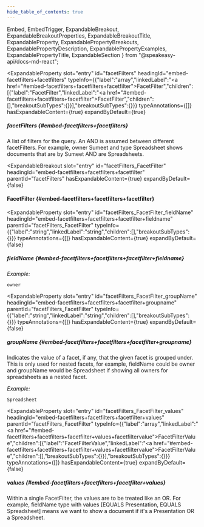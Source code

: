 ```yaml
---
hide_table_of_contents: true
---
```

  Embed,
  EmbedTrigger,
  ExpandableBreakout,
  ExpandableBreakoutProperties,
  ExpandableBreakoutTitle,
  ExpandableProperty,
  ExpandablePropertyBreakouts,
  ExpandablePropertyDescription,
  ExpandablePropertyExamples,
  ExpandablePropertyTitle,
  ExpandableSection
} from "@speakeasy-api/docs-md-react";

<ExpandableSection>

<ExpandableProperty
  slot="entry"
  id="facetFilters"
  headingId="embed-facetfilters+facetfilters"
  typeInfo={{"label":"array","linkedLabel":"<a href=\"#embed-facetfilters+facetfilters+facetfilter\">FacetFilter</a>","children":[{"label":"FacetFilter","linkedLabel":"<a href=\"#embed-facetfilters+facetfilters+facetfilter\">FacetFilter</a>","children":[],"breakoutSubTypes":{}}],"breakoutSubTypes":{}}}
  typeAnnotations={[]}
  hasExpandableContent={true}
  expandByDefault={true}
>

<ExpandablePropertyTitle slot="title">

##### facetFilters \{#embed-facetfilters+facetfilters\}

</ExpandablePropertyTitle>

<ExpandablePropertyDescription slot="description">

A list of filters for the query. An AND is assumed between different facetFilters. For example, owner Sumeet and type Spreadsheet shows documents that are by Sumeet AND are Spreadsheets.

</ExpandablePropertyDescription>

<ExpandablePropertyBreakouts slot="breakouts">

<ExpandableBreakout
  slot="entry"
  id="facetFilters_FacetFilter"
  headingId="embed-facetfilters+facetfilters+facetfilter"
  parentId="facetFilters"
  hasExpandableContent={true}
  expandByDefault={false}
>

<ExpandableBreakoutTitle slot="title">

#### FacetFilter \{#embed-facetfilters+facetfilters+facetfilter\}

</ExpandableBreakoutTitle>

<ExpandableBreakoutProperties slot="properties">

<ExpandableProperty
  slot="entry"
  id="facetFilters_FacetFilter_fieldName"
  headingId="embed-facetfilters+facetfilters+facetfilter+fieldname"
  parentId="facetFilters_FacetFilter"
  typeInfo={{"label":"string","linkedLabel":"string","children":[],"breakoutSubTypes":{}}}
  typeAnnotations={[]}
  hasExpandableContent={true}
  expandByDefault={false}
>

<ExpandablePropertyTitle slot="title">

##### fieldName \{#embed-facetfilters+facetfilters+facetfilter+fieldname\}

</ExpandablePropertyTitle>

<ExpandablePropertyExamples slot="examples">

_Example:_

```
owner
```

</ExpandablePropertyExamples>

</ExpandableProperty>

<ExpandableProperty
  slot="entry"
  id="facetFilters_FacetFilter_groupName"
  headingId="embed-facetfilters+facetfilters+facetfilter+groupname"
  parentId="facetFilters_FacetFilter"
  typeInfo={{"label":"string","linkedLabel":"string","children":[],"breakoutSubTypes":{}}}
  typeAnnotations={[]}
  hasExpandableContent={true}
  expandByDefault={false}
>

<ExpandablePropertyTitle slot="title">

##### groupName \{#embed-facetfilters+facetfilters+facetfilter+groupname\}

</ExpandablePropertyTitle>

<ExpandablePropertyDescription slot="description">

Indicates the value of a facet, if any, that the given facet is grouped under. This is only used for nested facets, for example, fieldName could be owner and groupName would be Spreadsheet if showing all owners for spreadsheets as a nested facet.

</ExpandablePropertyDescription>

<ExpandablePropertyExamples slot="examples">

_Example:_

```
Spreadsheet
```

</ExpandablePropertyExamples>

</ExpandableProperty>

<ExpandableProperty
  slot="entry"
  id="facetFilters_FacetFilter_values"
  headingId="embed-facetfilters+facetfilters+facetfilter+values"
  parentId="facetFilters_FacetFilter"
  typeInfo={{"label":"array","linkedLabel":"<a href=\"#embed-facetfilters+facetfilters+facetfilter+values+facetfiltervalue\">FacetFilterValue</a>","children":[{"label":"FacetFilterValue","linkedLabel":"<a href=\"#embed-facetfilters+facetfilters+facetfilter+values+facetfiltervalue\">FacetFilterValue</a>","children":[],"breakoutSubTypes":{}}],"breakoutSubTypes":{}}}
  typeAnnotations={[]}
  hasExpandableContent={true}
  expandByDefault={false}
>

<ExpandablePropertyTitle slot="title">

##### values \{#embed-facetfilters+facetfilters+facetfilter+values\}

</ExpandablePropertyTitle>

<ExpandablePropertyDescription slot="description">

Within a single FacetFilter, the values are to be treated like an OR. For example, fieldName type with values [EQUALS Presentation, EQUALS Spreadsheet] means we want to show a document if it's a Presentation OR a Spreadsheet.

</ExpandablePropertyDescription>

<ExpandablePropertyBreakouts slot="breakouts">

<Embed slot="embed">

<EmbedTrigger slot="trigger" embedTitle="values" triggerText="View values details">

<Embedvalues />

</EmbedTrigger>

</Embed>

</ExpandablePropertyBreakouts>

</ExpandableProperty>

</ExpandableBreakoutProperties>

</ExpandableBreakout>

</ExpandablePropertyBreakouts>

</ExpandableProperty>

</ExpandableSection>